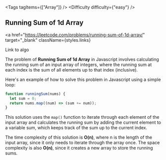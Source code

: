 
<Tags tagItems={["Array"]} />
<Difficulty difficulty={"easy"} />
## Running Sum of 1d Array

<a
  href="https://leetcode.com/problems/running-sum-of-1d-array/"
  target="_blank"
  className={styles.links}
>
  Link to algo
</a>

The problem of **Running Sum of 1d Array** in Javascript involves calculating the running sum of an input array of integers, where the running sum at each index is the sum of all elements up to that index (inclusive).

Here's an example of how to solve this problem in Javascript using a simple loop:

```js
function runningSum(nums) {
  let sum = 0;
  return nums.map((num) => (sum += num));
}
```

This solution uses the `map()` function to iterate through each element of the input array and calculates the running sum by adding the current element to a variable sum, which keeps track of the sum up to the current index.

The time complexity of this solution is **O(n)**, where n is the length of the input array, since it only needs to iterate through the array once. The space complexity is also **O(n)**, since it creates a new array to store the running sums.
